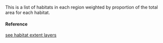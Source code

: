 This is a list of habitats in each region weighted by proportion of the total area for each habitat.

#### Reference

[see habitat extent layers](NA)